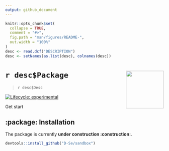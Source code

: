 ```yaml
---
output: github_document
---
```


<!-- README.md is generated from README.Rmd. Please edit that file -->

```r
knitr::opts_chunk$set(
  collapse = TRUE,
  comment = "#>",
  fig.path = "man/figures/README-",
  out.width = "100%"
)
desc <- read.dcf("DESCRIPTION")
desc <- setNames(as.list(desc), colnames(desc))
```

# `r desc$Package` <img src="man/figures/logo.png" align="right" width="120"/>

> `r desc$Desc`

<!-- badges: start -->
[![Lifecycle: experimental](https://img.shields.io/badge/lifecycle-experimental-orange.svg)](https://lifecycle.r-lib.org/articles/stages.html#experimental)  
<!-- badges: end -->

<div id='tldr'>
 
 Get start

</div>

## :package: Installation

The package is currently **under construction :construction:**.

``` r
devtools::install_github("D-Se/sandbox")
```
